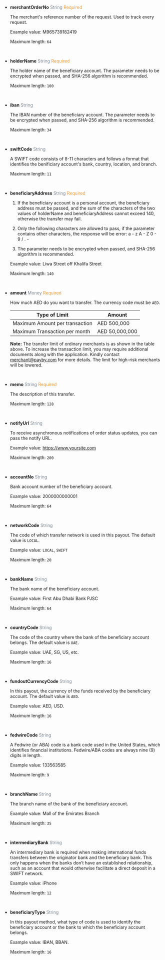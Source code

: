 - **merchantOrderNo**   <font color = ' #7d8793'>String</font>    <font color = '#f19938'>Required</font>

  The merchant's reference number of the request. Used to track every request.

  Example value: M965739182419

  Maximum length: `64`
  
  <br/>

- **holderName**   <font color = ' #7d8793'>String</font>    <font color = '#f19938'>Required</font>

  The holder name of the beneficiary account. The parameter needs to be encrypted when passed, and SHA-256 algorithm is recommended.

  Maximum length: `100`
  
  <br/>

- **iban**   <font color = ' #7d8793'>String</font>  

  The IBAN number of the beneficiary account. The parameter needs to be encrypted when passed, and SHA-256 algorithm is recommended.

  Maximum length: `34`
  
  <br/>

- **swiftCode**   <font color = ' #7d8793'>String</font>   

  A SWIFT code consists of 8-11 characters and follows a format that identifies the benificiary account's bank, country, location, and branch. 

  Maximum length: `11`
  
  <br/>

- **beneficiaryAddress**   <font color = ' #7d8793'>String</font>    <font color = '#f19938'>Required</font>

  1. If the beneficiary account is a personal account, the beneficiary address must be passed, and the sum of the characters of the two values of holderName and beneficiaryAddress cannot exceed 140, otherwise the transfer may fail.

  2. Only the following characters are allowed to pass, if the parameter contains other characters, the response will be error: a - z A - Z 0 - 9 / . -
  3. The parameter needs to be encrypted when passed, and SHA-256 algorithm is recommended.

  Example value: Liwa Street off Khalifa Street

  Maximum length: `140`
  
  <br/>

- **amount**   <font color = ' #7d8793'>Money</font>    <font color = '#f19938'>Required</font>

  How much AED do you want to transfer. The currency code must be `AED`.

  | Type of Limit                  | Amount         |
  | ------------------------------ | -------------- |
  | Maximum Amount per transaction | AED 500,000    |
  | Maximum Transaction per month  | AED 50,000,000 |

  **Note:** The transfer limit of ordinary merchants is as shown in the table above. To increase the transaction limit, you may require additional documents along with the application. Kindly contact [merchant@payby.com](mailto:merchant@payby.com) for more details. The limit for high-risk merchants will be lowered. 

  <br/>

- **memo**   <font color = ' #7d8793'>String</font>    <font color = '#f19938'>Required</font>

  The description of this transfer.

  Maximum length: `128`
  
  <br/>

- **notifyUrl**   <font color = ' #7d8793'>String</font>

  To receive asynchronous notifications of order status updates, you can pass the notify URL.

  Example value: https://www.yoursite.com

  Maximum length: `200`
  
  <br/>

- **accountNo**   <font color = ' #7d8793'>String</font>

  Bank account number of the beneficiary account.

  Example value: 2000000000001

  Maximum length: `64`
  
  <br/>

- **networkCode**   <font color = ' #7d8793'>String</font>

  The code of which transfer network is used in this payout. The default value is `LOCAL`.

  Example value: `LOCAL`, `SWIFT`

  Maximum length: `20`
  
  <br/>

- **bankName**   <font color = ' #7d8793'>String</font>   

  The bank name of the beneficiary account.

  Example value: First Abu Dhabi Bank PJSC

  Maximum length: `64`
  
  <br/>

- **countryCode**   <font color = ' #7d8793'>String</font>

  The code of the country where the bank of the beneficiary account belongs. The default value is `UAE`.

  Example value: UAE, SG, US, etc.

  Maximum length: `16`
  
  <br/>

- **fundoutCurrencyCode**   <font color = ' #7d8793'>String</font>

  In this payout, the currency of the funds received by the beneficiary account. The default value is `AED`.

  Example value: AED, USD.

  Maximum length: `16`
  
  <br/>

- **fedwireCode**   <font color = ' #7d8793'>String</font>

  A Fedwire (or ABA) code is a bank code used in the United States, which identifies financial institutions. Fedwire/ABA codes are always nine (9) digits in length.

  Example value: 133563585

  Maximum length: `9`
  
  <br/>

- **branchName**   <font color = ' #7d8793'>String</font>

  The branch name of the bank of the beneficiary account.

  Example value: Mall of the Emirates Branch

  Maximum length: `35`
  
  <br/>

- **intermediaryBank**   <font color = ' #7d8793'>String</font> 

  An intermediary bank is required when making international funds transfers between the originator bank and the beneficiary bank. This only happens when the banks don’t have an established relationship, such as an account that would otherwise facilitate a direct deposit in a SWIFT network. 

  Example value: iPhone

  Maximum length: `12`
  
  <br/>

- **beneficiaryType**   <font color = ' #7d8793'>String</font>

  In this payout method, what type of code is used to identify the beneficiary account or the bank to which the beneficiary account belongs.

  Example value: IBAN, BBAN.

  Maximum length: `16`
  
  <br/>
